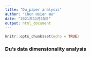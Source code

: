 ```yaml
---
title: "Du_paper analysis"
author: "Chun Hsien Wu"
date: "2021年11月15日"
output: html_document
---
```


```r
knitr::opts_chunk$set(echo = TRUE)
```

### Du's data dimensionality analysis
